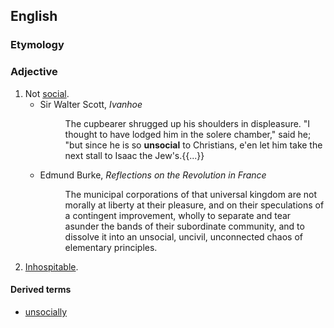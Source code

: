 ==English==

===Etymology===
{{prefix|un|social|lang=en}}

===Adjective===
{{en-adj}}

# Not [[social]].
#* Sir Walter Scott, ''Ivanhoe''
#*: The cupbearer shrugged up his shoulders in displeasure. "I thought to have lodged him in the solere chamber," said he; "but since he is so '''unsocial''' to Christians, e'en let him take the next stall to Isaac the Jew's.{{...}}
#* Edmund Burke, ''Reflections on the Revolution in France''
#*: The municipal corporations of that universal kingdom are not morally at liberty at their pleasure, and on their speculations of a contingent improvement, wholly to separate and tear asunder the bands of their subordinate community, and to dissolve it into an unsocial, uncivil, unconnected chaos of elementary principles.
# [[inhospitable|Inhospitable]]. {{rfex|lang=en}}

====Derived terms====
* [[unsocially]]